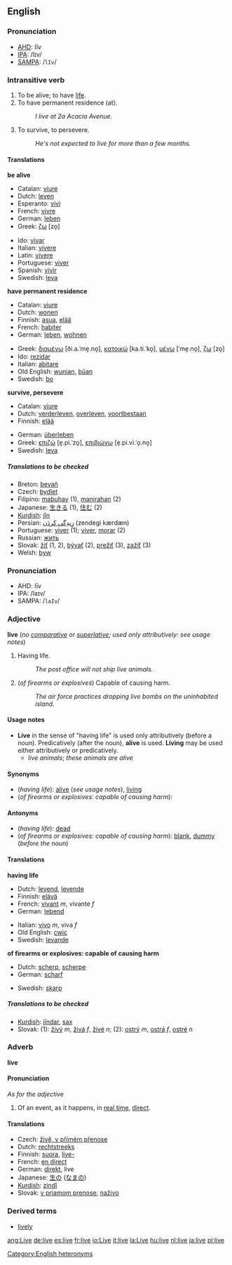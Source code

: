 ==English==

{{rank|French|family|earth|406|live|hard|ask|question}}

===Pronunciation===
*[[AHD]]: lĭv
*[[IPA]]: /lɪv/
*[[SAMPA]]: /<tt>lIv</tt>/

===Intransitive verb===
{{en-infl-reg-other-e|liv|e||}}

#To be alive; to have [[life]].
#To have permanent residence (at).
#:''I live at 2a Acacia Avenue.''
#To survive, to persevere.
#:''He's not expected to live for more than a few months.''

====Translations====

'''be alive'''
{{top}}
*Catalan: [[viure]]
*Dutch: [[leven]]
*Esperanto: [[vivi]]
*French: [[vivre]]
*German: [[leben]]
*Greek: [[ζω]] [zo̞]
{{mid}}
*Ido: [[vivar]]
*Italian: [[vivere]]
*Latin: [[vivere]]
*Portuguese: [[viver]]
*Spanish: [[vivir]]
*Swedish: [[leva]]
{{bottom}}

'''have permanent residence'''
{{top}}
*Catalan: [[viure]]
*Dutch: [[wonen]]
*Finnish: [[asua]], [[elää]]
*French: [[habiter]]
*German: [[leben]], [[wohnen]]
{{mid}}
*Greek: [[διαμένω]] [ði.a.ˈme̞.no̞], [[κατοικώ]] [ka.ti.ˈko̞], [[μένω]] [ˈme̞.no̞], [[ζω]] [zo̞]
*Ido: [[rezidar]]
*Italian: [[abitare]]
*Old English: [[wunian]], [[buan|būan]]
*Swedish: [[bo]]
{{bottom}}

'''survive, persevere'''
{{top}}
*Catalan: [[viure]]
*Dutch: [[verderleven]], [[overleven]], [[voortbestaan]]
*Finnish: [[elää]]
{{mid}}
*German: [[überleben]]
*Greek: [[επιζώ]] [e̞.pi.ˈzo̞], [[επιβιώνω]] [e̞.pi.vi.ˈo̞.no̞]
*Swedish: [[leva]]
{{bottom}}

=====Translations to be checked=====
<!--Remove this section once all of the translations below have been moved into the tables above.-->
{{checktrans}}

*Breton: [[bevañ]]
*Czech: [[bydlet]]
*Filipino: [[mabuhay]] (1), [[manirahan]] (2)
*Japanese: [[生きる]] (1), [[住む]] (2)
*[[Kurdish]]: [[jîn]]
*Persian:  [[زِندِگی کَردَن]] (zendegi kærdæn)
*Portuguese: [[viver]] (1); [[viver]], [[morar]] (2)
*Russian: [[жить]]
*Slovak: [[žiť]] (1, 2), [[bývať]] (2), [[prežiť]] (3), [[zažiť]] (3)
*Welsh: [[byw]]

===Pronunciation===
*AHD: līv
*IPA: /laɪv/
*SAMPA: /<tt>laIv</tt>/

===Adjective===
'''live''' (''no [[comparative]] or [[superlative]]; used only attributively: see usage notes'')

#Having life.
#:''The post office will not ship live animals.''
#(''of firearms or explosives'') Capable of causing harm.
#:''The air force practices dropping live bombs on the uninhabited island.''

====Usage notes====
*'''Live''' in the sense of "having life" is used only attributively (before a noun).  Predicatively (after the noun), '''alive''' is used.  '''Living''' may be used either attributively or predicatively.
**''live animals''; ''these animals are alive''

====Synonyms====
*(''having life''): [[alive]] (''see usage notes''), [[living]]
*(''of firearms or explosives: capable of causing harm''):

====Antonyms====
*(''having life''): [[dead]]
*(''of firearms or explosives: capable of causing harm''): [[blank]], [[dummy]] (''before the noun'')

====Translations====

'''having life'''
{{top}}
*Dutch: [[levend]], [[levende]]
*Finnish: [[elävä]]
*French: [[vivant]] ''m'', vivante ''f''
*German:  [[lebend]]
{{mid}}
*Italian: [[vivo]] ''m'', viva ''f''
*Old English: [[cwic]]
*Swedish: [[levande]]
{{bottom}}

'''of firearms or explosives: capable of causing harm'''
{{top}}
*Dutch: [[scherp]], [[scherpe]]
*German: [[scharf]]
{{mid}}
*Swedish: [[skarp]]
{{bottom}}

=====Translations to be checked=====
<!--Remove this section once all of the translations below have been moved into the tables above.-->
{{checktrans}}

*[[Kurdish]]: [[jîndar]], [[sax]]
*Slovak: (1): [[živý]] ''m'', [[živá]] ''f'', [[živé]] ''n''; (2): [[ostrý]] ''m'', [[ostrá]] ''f'', [[ostré]] ''n''

===Adverb===
'''live'''

====Pronunciation====
''As for the adjective''

#Of an event, as it happens, in [[real time]], [[direct]].

====Translations====
*Czech: [[živě, v přímém přenose]]
*Dutch: [[rechtstreeks]]
*Finnish: [[suora]], [[live-]]
*French: [[en direct]]
*German: [[direkt]], live
*Japanese: [[生]]の ([[なま]]の)
*[[Kurdish]]: [[zindî]]
*Slovak: [[v priamom prenose]], [[naživo]]

===Derived terms===
*[[lively]]

[[Category:English heteronyms]]

[[ang:Live]]
[[de:live]]
[[es:live]]
[[fr:live]]
[[io:Live]]
[[it:live]]
[[la:Live]]
[[hu:live]]
[[nl:live]]
[[ja:live]]
[[pl:live]]